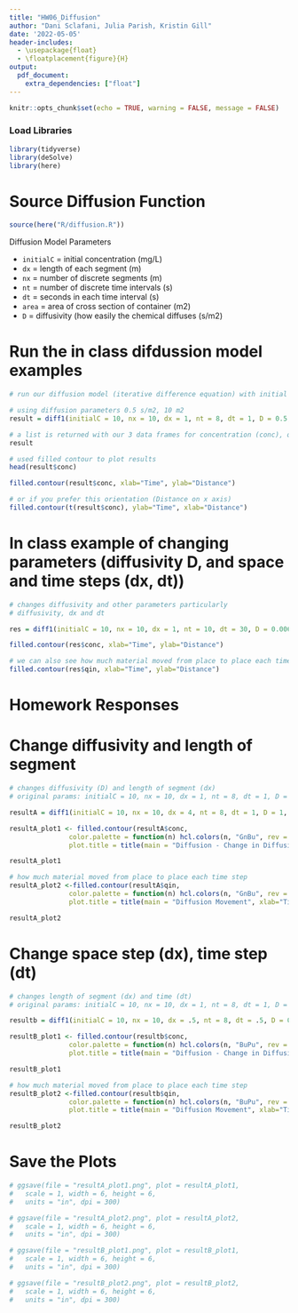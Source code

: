 ```yaml
---
title: "HW06_Diffusion"
author: "Dani Sclafani, Julia Parish, Kristin Gill"
date: '2022-05-05'
header-includes:
  - \usepackage{float}
  - \floatplacement{figure}{H}
output: 
  pdf_document:
    extra_dependencies: ["float"]
---
```


```r
knitr::opts_chunk$set(echo = TRUE, warning = FALSE, message = FALSE)
```


### Load Libraries

```r
library(tidyverse)
library(deSolve)
library(here)
```


# Source Diffusion Function

```r
source(here("R/diffusion.R"))
```

Diffusion Model Parameters

- `initialC` = initial concentration (mg/L)
- `dx` = length of each segment (m)
- `nx` = number of discrete segments (m)
- `nt` = number of discrete time intervals (s)
- `dt` =  seconds in each time interval (s)
- `area` = area of cross section of container (m2)
- `D` = diffusivity (how easily the chemical diffuses (s/m2)  

# Run the in class difdussion model examples
```r
# run our diffusion model (iterative difference equation) with initial concentration of 10, for 8 timestep (size 1m), and 10 space steps (size 1s)

# using diffusion parameters 0.5 s/m2, 10 m2
result = diff1(initialC = 10, nx = 10, dx = 1, nt = 8, dt = 1, D = 0.5, area = 10)

# a list is returned with our 3 data frames for concentration (conc), qin and qout
result
```

```r
# used filled contour to plot results
head(result$conc)

filled.contour(result$conc, xlab="Time", ylab="Distance")

# or if you prefer this orientation (Distance on x axis)
filled.contour(t(result$conc), ylab="Time", xlab="Distance")
```

# In class example of changing parameters (diffusivity D, and space and time steps (dx, dt))

```r
# changes diffusivity and other parameters particularly
# diffusivity, dx and dt

res = diff1(initialC = 10, nx = 10, dx = 1, nt = 10, dt = 30, D = 0.006, area = 1)

filled.contour(res$conc, xlab="Time", ylab="Distance")

# we can also see how much material moved from place to place each time step
filled.contour(res$qin, xlab="Time", ylab="Distance")

```

# Homework Responses

# Change diffusivity and length of segment

```r
# changes diffusivity (D) and length of segment (dx)
# original params: initialC = 10, nx = 10, dx = 1, nt = 8, dt = 1, D = 0.5, area = 10

resultA = diff1(initialC = 10, nx = 10, dx = 4, nt = 8, dt = 1, D = 1, area = 10)

resultA_plot1 <- filled.contour(resultA$conc, 
               color.palette = function(n) hcl.colors(n, "GnBu", rev = TRUE),
               plot.title = title(main = "Diffusion - Change in Diffusivity and Segment Length", xlab="Time", ylab = "Distance"))

resultA_plot1
```

```r
# how much material moved from place to place each time step
resultA_plot2 <-filled.contour(resultA$qin, 
               color.palette = function(n) hcl.colors(n, "GnBu", rev = TRUE),
               plot.title = title(main = "Diffusion Movement", xlab="Time", ylab="Distance"))

resultA_plot2
```


# Change space step (dx), time step (dt)

```r
# changes length of segment (dx) and time (dt)
# original params: initialC = 10, nx = 10, dx = 1, nt = 8, dt = 1, D = 0.5, area = 10

resultb = diff1(initialC = 10, nx = 10, dx = .5, nt = 8, dt = .5, D = 0.5, area = 10)

resultB_plot1 <- filled.contour(resultb$conc, 
               color.palette = function(n) hcl.colors(n, "BuPu", rev = TRUE),
               plot.title = title(main = "Diffusion - Change in Diffusivity and Segment Length", xlab="Time", ylab = "Distance"))

resultB_plot1
```


```r
# how much material moved from place to place each time step
resultB_plot2 <-filled.contour(resultb$qin, 
               color.palette = function(n) hcl.colors(n, "BuPu", rev = TRUE),
               plot.title = title(main = "Diffusion Movement", xlab="Time", ylab="Distance"))

resultB_plot2
```


# Save the Plots

```r
# ggsave(file = "resultA_plot1.png", plot = resultA_plot1,
#   scale = 1, width = 6, height = 6,
#   units = "in", dpi = 300)
```

```r
# ggsave(file = "resultA_plot2.png", plot = resultA_plot2,
#   scale = 1, width = 6, height = 6,
#   units = "in", dpi = 300)
```

```r
# ggsave(file = "resultB_plot1.png", plot = resultB_plot1,
#   scale = 1, width = 6, height = 6,
#   units = "in", dpi = 300)
```

```r
# ggsave(file = "resultB_plot2.png", plot = resultB_plot2,
#   scale = 1, width = 6, height = 6,
#   units = "in", dpi = 300)
```

